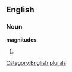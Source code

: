
==English==

===Noun===
'''magnitudes'''

# {{plural of|[[magnitude]]}}

[[Category:English plurals]]